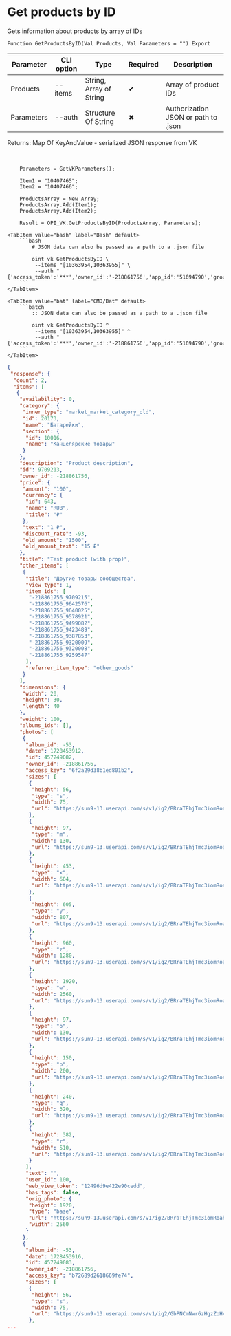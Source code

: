 ﻿---
sidebar_position: 3
---


# Get products by ID
 Gets information about products by array of IDs



`Function GetProductsByID(Val Products, Val Parameters = "") Export`

  | Parameter | CLI option | Type | Required | Description |
  |-|-|-|-|-|
  | Products | --items | String, Array of String | &#x2714; | Array of product IDs |
  | Parameters | --auth | Structure Of String | &#x2716; | Authorization JSON or path to .json |

  
  Returns:  Map Of KeyAndValue - serialized JSON response from VK

<br/>




```bsl title="1C:Enterprise/OneScript code example"
    Parameters = GetVKParameters();

    Item1 = "10407465";
    Item2 = "10407466";

    ProductsArray = New Array;
    ProductsArray.Add(Item1);
    ProductsArray.Add(Item2);

    Result = OPI_VK.GetProductsByID(ProductsArray, Parameters);
```
 

 <Tabs>
  
    <TabItem value="bash" label="Bash" default>
        ```bash
            # JSON data can also be passed as a path to a .json file
            
            oint vk GetProductsByID \
             --items "[10363954,10363955]" \
             --auth "{'access_token':'***','owner_id':'-218861756','app_id':'51694790','group_id':'218861756'}"
        ```
    </TabItem>
  
    <TabItem value="bat" label="CMD/Bat" default>
        ```batch
            :: JSON data can also be passed as a path to a .json file
            
            oint vk GetProductsByID ^
             --items "[10363954,10363955]" ^
             --auth "{'access_token':'***','owner_id':'-218861756','app_id':'51694790','group_id':'218861756'}"
        ```
    </TabItem>
</Tabs>


```json title="Result"
{
 "response": {
  "count": 2,
  "items": [
   {
    "availability": 0,
    "category": {
     "inner_type": "market_market_category_old",
     "id": 20173,
     "name": "Батарейки",
     "section": {
      "id": 10016,
      "name": "Канцелярские товары"
     }
    },
    "description": "Product description",
    "id": 9709213,
    "owner_id": -218861756,
    "price": {
     "amount": "100",
     "currency": {
      "id": 643,
      "name": "RUB",
      "title": "₽"
     },
     "text": "1 ₽",
     "discount_rate": -93,
     "old_amount": "1500",
     "old_amount_text": "15 ₽"
    },
    "title": "Test product (with prop)",
    "other_items": [
     {
      "title": "Другие товары сообщества",
      "view_type": 1,
      "item_ids": [
       "-218861756_9709215",
       "-218861756_9642576",
       "-218861756_9640025",
       "-218861756_9578921",
       "-218861756_9499082",
       "-218861756_9423489",
       "-218861756_9387853",
       "-218861756_9320009",
       "-218861756_9320008",
       "-218861756_9259547"
      ],
      "referrer_item_type": "other_goods"
     }
    ],
    "dimensions": {
     "width": 20,
     "height": 30,
     "length": 40
    },
    "weight": 100,
    "albums_ids": [],
    "photos": [
     {
      "album_id": -53,
      "date": 1728453912,
      "id": 457249082,
      "owner_id": -218861756,
      "access_key": "6f2a29d38b1ed801b2",
      "sizes": [
       {
        "height": 56,
        "type": "s",
        "width": 75,
        "url": "https://sun9-13.userapi.com/s/v1/ig2/BRraTEhjTmc3iomRoahXiRER1_N-S0W-HiUcs_bp7AAd8lLn6tJus30pTY0eioD8NnB7l3aFZaLh9Wb-NZ8Xqsf4.jpg?quality=95&as=32x24,48x36,72x54,108x81,160x120,240x180,360x270,480x360,540x405,640x480,720x540,1080x810,1280x960,1440x1080,2560x1920&from=bu&cs=75x56"
       },
       {
        "height": 97,
        "type": "m",
        "width": 130,
        "url": "https://sun9-13.userapi.com/s/v1/ig2/BRraTEhjTmc3iomRoahXiRER1_N-S0W-HiUcs_bp7AAd8lLn6tJus30pTY0eioD8NnB7l3aFZaLh9Wb-NZ8Xqsf4.jpg?quality=95&as=32x24,48x36,72x54,108x81,160x120,240x180,360x270,480x360,540x405,640x480,720x540,1080x810,1280x960,1440x1080,2560x1920&from=bu&cs=130x97"
       },
       {
        "height": 453,
        "type": "x",
        "width": 604,
        "url": "https://sun9-13.userapi.com/s/v1/ig2/BRraTEhjTmc3iomRoahXiRER1_N-S0W-HiUcs_bp7AAd8lLn6tJus30pTY0eioD8NnB7l3aFZaLh9Wb-NZ8Xqsf4.jpg?quality=95&as=32x24,48x36,72x54,108x81,160x120,240x180,360x270,480x360,540x405,640x480,720x540,1080x810,1280x960,1440x1080,2560x1920&from=bu&cs=604x453"
       },
       {
        "height": 605,
        "type": "y",
        "width": 807,
        "url": "https://sun9-13.userapi.com/s/v1/ig2/BRraTEhjTmc3iomRoahXiRER1_N-S0W-HiUcs_bp7AAd8lLn6tJus30pTY0eioD8NnB7l3aFZaLh9Wb-NZ8Xqsf4.jpg?quality=95&as=32x24,48x36,72x54,108x81,160x120,240x180,360x270,480x360,540x405,640x480,720x540,1080x810,1280x960,1440x1080,2560x1920&from=bu&cs=807x605"
       },
       {
        "height": 960,
        "type": "z",
        "width": 1280,
        "url": "https://sun9-13.userapi.com/s/v1/ig2/BRraTEhjTmc3iomRoahXiRER1_N-S0W-HiUcs_bp7AAd8lLn6tJus30pTY0eioD8NnB7l3aFZaLh9Wb-NZ8Xqsf4.jpg?quality=95&as=32x24,48x36,72x54,108x81,160x120,240x180,360x270,480x360,540x405,640x480,720x540,1080x810,1280x960,1440x1080,2560x1920&from=bu&cs=1280x960"
       },
       {
        "height": 1920,
        "type": "w",
        "width": 2560,
        "url": "https://sun9-13.userapi.com/s/v1/ig2/BRraTEhjTmc3iomRoahXiRER1_N-S0W-HiUcs_bp7AAd8lLn6tJus30pTY0eioD8NnB7l3aFZaLh9Wb-NZ8Xqsf4.jpg?quality=95&as=32x24,48x36,72x54,108x81,160x120,240x180,360x270,480x360,540x405,640x480,720x540,1080x810,1280x960,1440x1080,2560x1920&from=bu&cs=2560x1920"
       },
       {
        "height": 97,
        "type": "o",
        "width": 130,
        "url": "https://sun9-13.userapi.com/s/v1/ig2/BRraTEhjTmc3iomRoahXiRER1_N-S0W-HiUcs_bp7AAd8lLn6tJus30pTY0eioD8NnB7l3aFZaLh9Wb-NZ8Xqsf4.jpg?quality=95&as=32x24,48x36,72x54,108x81,160x120,240x180,360x270,480x360,540x405,640x480,720x540,1080x810,1280x960,1440x1080,2560x1920&from=bu&cs=130x97"
       },
       {
        "height": 150,
        "type": "p",
        "width": 200,
        "url": "https://sun9-13.userapi.com/s/v1/ig2/BRraTEhjTmc3iomRoahXiRER1_N-S0W-HiUcs_bp7AAd8lLn6tJus30pTY0eioD8NnB7l3aFZaLh9Wb-NZ8Xqsf4.jpg?quality=95&as=32x24,48x36,72x54,108x81,160x120,240x180,360x270,480x360,540x405,640x480,720x540,1080x810,1280x960,1440x1080,2560x1920&from=bu&cs=200x150"
       },
       {
        "height": 240,
        "type": "q",
        "width": 320,
        "url": "https://sun9-13.userapi.com/s/v1/ig2/BRraTEhjTmc3iomRoahXiRER1_N-S0W-HiUcs_bp7AAd8lLn6tJus30pTY0eioD8NnB7l3aFZaLh9Wb-NZ8Xqsf4.jpg?quality=95&as=32x24,48x36,72x54,108x81,160x120,240x180,360x270,480x360,540x405,640x480,720x540,1080x810,1280x960,1440x1080,2560x1920&from=bu&cs=320x240"
       },
       {
        "height": 382,
        "type": "r",
        "width": 510,
        "url": "https://sun9-13.userapi.com/s/v1/ig2/BRraTEhjTmc3iomRoahXiRER1_N-S0W-HiUcs_bp7AAd8lLn6tJus30pTY0eioD8NnB7l3aFZaLh9Wb-NZ8Xqsf4.jpg?quality=95&as=32x24,48x36,72x54,108x81,160x120,240x180,360x270,480x360,540x405,640x480,720x540,1080x810,1280x960,1440x1080,2560x1920&from=bu&cs=510x382"
       }
      ],
      "text": "",
      "user_id": 100,
      "web_view_token": "12496d9e422e90cedd",
      "has_tags": false,
      "orig_photo": {
       "height": 1920,
       "type": "base",
       "url": "https://sun9-13.userapi.com/s/v1/ig2/BRraTEhjTmc3iomRoahXiRER1_N-S0W-HiUcs_bp7AAd8lLn6tJus30pTY0eioD8NnB7l3aFZaLh9Wb-NZ8Xqsf4.jpg?quality=95&as=32x24,48x36,72x54,108x81,160x120,240x180,360x270,480x360,540x405,640x480,720x540,1080x810,1280x960,1440x1080,2560x1920&from=bu",
       "width": 2560
      }
     },
     {
      "album_id": -53,
      "date": 1728453916,
      "id": 457249083,
      "owner_id": -218861756,
      "access_key": "b72689d2618669fe74",
      "sizes": [
       {
        "height": 56,
        "type": "s",
        "width": 75,
        "url": "https://sun9-13.userapi.com/s/v1/ig2/GbPNCmNwr6zHgzZoHvTc_U72QL6bfQMRxksnAvEjdkAe7RjmsCkewnYf56isbGizhc84sSxBerTju5bf53Rt_BRs.jpg?quality=95&as=32x24,48x36,72x54,108x81,160x120,240x180,360x270,480x360,540x405,640x480,720x540,1080x810,1280x960,1440x1080,2560x1920&from=bu&cs=75x56"
       },
...
```
